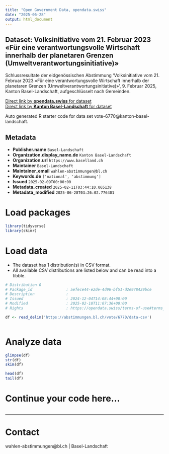 ```yaml
---
title: "Open Government Data, opendata.swiss"
date: "2025-06-28"
output: html_document
---
```


## Dataset: Volksinitiative vom 21. Februar 2023 «Für eine verantwortungsvolle Wirtschaft innerhalb der planetaren Grenzen (Umweltverantwortungsinitiative)»

Schlussresultate der eidgenössischen Abstimmung 'Volksinitiative vom 21. Februar 2023 «Für eine verantwortungsvolle Wirtschaft innerhalb der planetaren Grenzen (Umweltverantwortungsinitiative)»', 9. Februar 2025, Kanton Basel-Landschaft, aufgeschlüsselt nach Gemeinden.

[Direct link by **opendata.swiss** for dataset](https://opendata.swiss/de/dataset/volksinitiative-vom-21-februar-2023-fur-eine-verantwortungsvolle-wirtschaft-innerhalb-der-plane1)<br>
[Direct link by **Kanton Basel-Landschaft** for dataset](https://abstimmungen.bl.ch/vote/6770/data)

Auto generated R starter code for data set vote-6770@kanton-basel-landschaft.

## Metadata

- **Publisher.name** `Basel-Landschaft`
- **Organization.display_name.de** `Kanton Basel-Landschaft`
- **Organization.url** `https://www.baselland.ch`
- **Maintainer** `Basel-Landschaft`
- **Maintainer_email** `wahlen-abstimmungen@bl.ch`
- **Keywords.de** `['national', 'abstimmung']`
- **Issued** `2025-02-09T00:00:00`
- **Metadata_created** `2025-02-11T03:44:10.065138`
- **Metadata_modified** `2025-06-28T03:26:02.776401`


# Load packages

```r

library(tidyverse)
library(skimr)

```

# Load data

-   The dataset has 1 distribution(s) in CSV format.
-   All available CSV distributions are listed below and can be read into a tibble.

```r

# Distribution 0
# Package_id               : aefece44-e2de-4d96-bf51-d2e978429bce
# Description              : 
# Issued                   : 2024-12-04T14:08:44+00:00
# Modified                 : 2025-02-18T11:07:36+00:00
# Rights                   : https://opendata.swiss/terms-of-use#terms_by

df <- read_delim('https://abstimmungen.bl.ch/vote/6770/data-csv')



```

# Analyze data

```r

glimpse(df)
str(df)
skim(df)

head(df)
tail(df)

```

# Continue your code here...

```r

```

------------------------------------------------------------------------

# Contact

wahlen-abstimmungen@bl.ch | Basel-Landschaft

